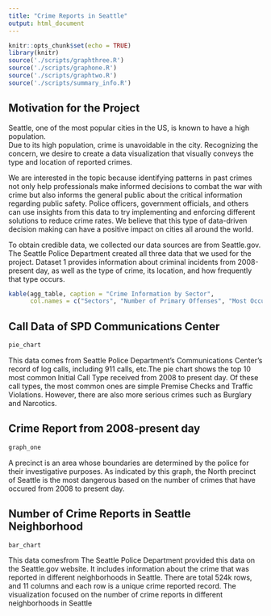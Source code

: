 ---
title: "Crime Reports in Seattle"
output: html_document
---

```{r setup, include=FALSE}
knitr::opts_chunk$set(echo = TRUE)
library(knitr)
source('./scripts/graphthree.R')
source('./scripts/graphone.R')
source('./scripts/graphtwo.R')
source('./scripts/summary_info.R')
```

## Motivation for the Project

Seattle, one of the most popular cities in the US, is known to have a high population.  
Due to its high population, crime is unavoidable in the city. Recognizing the concern, 
we desire to create a data visualization that visually conveys the type and location of reported crimes. 

We are interested in the topic because identifying patterns in past crimes
not only help professionals make informed decisions to combat the war with 
crime but also informs the general public about the critical information regarding 
public safety. Police officers, government officials, and others can use insights 
from this data to try implementing and enforcing different solutions to reduce crime rates. 
We believe that this type of data-driven decision making can have a positive impact 
on cities all around the world.

To obtain credible data,  we collected our data sources are from Seattle.gov. 
The Seattle Police Department created all three data that we used for the project. 
Dataset 1 provides information about criminal incidents from 2008-present day, 
as well as the type of crime, its location, and how frequently that type occurs.

```{r echo = FALSE}
kable(agg_table, caption = "Crime Information by Sector", 
      col.names = c("Sectors", "Number of Primary Offenses", "Most Occured Crime", "Most Occured Crime Frequency", "Number of Calls to Police"))
```

## Call Data of SPD Communications Center
```{r echo = FALSE}
pie_chart
```

This data comes from Seattle Police Department's Communications Center's record of log calls, 
including 911 calls, etc.The pie chart shows the top 10 most common Initial Call Type received 
from 2008 to present day. Of these call types, the most common ones are simple Premise Checks 
and Traffic Violations. However, there are also more serious crimes such as Burglary and Narcotics. 
 

## Crime Report from 2008-present day
```{r echo=FALSE}
graph_one
```
A precinct is an area whose boundaries are determined by the police for their investigative purposes. 
As indicated by this graph, the North precinct of Seattle is the most dangerous based on the number of 
crimes that have occured from 2008 to present day.


## Number of Crime Reports in Seattle Neighborhood
```{r echo=FALSE}
bar_chart
```

This data comesfrom 
The Seattle Police Department provided this data on the Seattle.gov website. 
It includes information about the crime that was reported in different neighborhoods in Seattle. 
There are total 524k rows, and 11 columns and each row is a unique crime reported record. 
The visualization focused on the number of crime reports in different neighborhoods in Seattle

